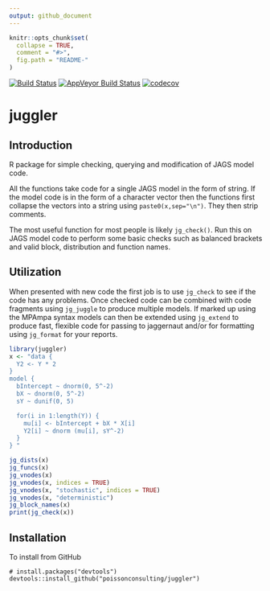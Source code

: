 ```yaml
---
output: github_document
---
```


<!-- README.md is generated from README.Rmd. Please edit that file -->

```r
knitr::opts_chunk$set(
  collapse = TRUE,
  comment = "#>",
  fig.path = "README-"
)
```

[![Build Status](https://travis-ci.org/poissonconsulting/juggler.svg)](https://travis-ci.org/poissonconsulting/juggler)
[![AppVeyor Build Status](https://ci.appveyor.com/api/projects/status/github/poissonconsulting/juggler?branch=master&svg=true)](https://ci.appveyor.com/project/poissonconsulting/juggler)
[![codecov](https://codecov.io/gh/poissonconsulting/juggler/branch/master/graph/badge.svg)](https://codecov.io/gh/poissonconsulting/juggler)

# juggler

## Introduction

R package for simple checking, querying and modification
of JAGS model code.

All the functions take code for a single JAGS model in the form of string. If the 
model code is in the form of a character vector then the functions first collapse the 
vectors into a string using `paste0(x,sep="\n")`. They then strip comments.

The most useful function for most people is likely `jg_check()`. Run this on
JAGS model code to perform some basic checks such as balanced brackets
and valid block, distribution and function names. 

## Utilization

When presented with new code the first job is to use `jg_check` to see if the code has any problems.
Once checked code can be combined with code fragments using `jg_juggle` to
produce multiple models. 
If marked up using the MPAmpa syntax models can then be extended using
`jg_extend` to produce fast, flexible code for passing to jaggernaut
and/or for formatting using `jg_format` for your reports.

```r
library(juggler)
x <- "data {
  Y2 <- Y * 2
}  
model {
  bIntercept ~ dnorm(0, 5^-2)
  bX ~ dnorm(0, 5^-2)
  sY ~ dunif(0, 5)

  for(i in 1:length(Y)) {
    mu[i] <- bIntercept + bX * X[i]
    Y2[i] ~ dnorm (mu[i], sY^-2)
  }
} "

jg_dists(x)
jg_funcs(x)
jg_vnodes(x)
jg_vnodes(x, indices = TRUE)
jg_vnodes(x, "stochastic", indices = TRUE)
jg_vnodes(x, "deterministic")
jg_block_names(x)
print(jg_check(x))
```

## Installation

To install from GitHub
```
# install.packages("devtools")
devtools::install_github("poissonconsulting/juggler")
```
